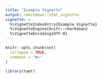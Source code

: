 ```yaml
---
title: "Example Vignette"
output: rmarkdown::html_vignette
vignette: >
  %\VignetteIndexEntry{Example Vignette}
  %\VignetteEngine{knitr::rmarkdown}
  %\VignetteEncoding{UTF-8}
---
```


```r
knitr::opts_chunk$set(
  collapse = TRUE,
  comment = "#>"
)
```

```r
library(tadr)
```
